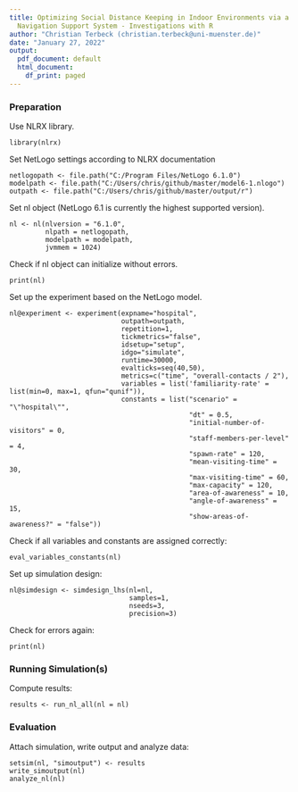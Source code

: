```yaml
---
title: Optimizing Social Distance Keeping in Indoor Environments via a Public Display
  Navigation Support System - Investigations with R
author: "Christian Terbeck (christian.terbeck@uni-muenster.de)"
date: "January 27, 2022"
output:
  pdf_document: default
  html_document:
    df_print: paged
---
```


### Preparation

Use NLRX library.

```
library(nlrx)
```

Set NetLogo settings according to NLRX documentation

```
netlogopath <- file.path("C:/Program Files/NetLogo 6.1.0")
modelpath <- file.path("C:/Users/chris/github/master/model6-1.nlogo")
outpath <- file.path("C:/Users/chris/github/master/output/r")
```

Set nl object (NetLogo 6.1 is currently the highest supported version).

```
nl <- nl(nlversion = "6.1.0",
         nlpath = netlogopath,
         modelpath = modelpath,
         jvmmem = 1024)
```

Check if nl object can initialize without errors.

```
print(nl)
```

Set up the experiment based on the NetLogo model.

```
nl@experiment <- experiment(expname="hospital",
                            outpath=outpath,
                            repetition=1,
                            tickmetrics="false",
                            idsetup="setup",
                            idgo="simulate",
                            runtime=30000,
                            evalticks=seq(40,50),
                            metrics=c("time", "overall-contacts / 2"),
                            variables = list('familiarity-rate' = list(min=0, max=1, qfun="qunif")),
                            constants = list("scenario" = "\"hospital\"",
                                             "dt" = 0.5,
                                             "initial-number-of-visitors" = 0,
                                             "staff-members-per-level" = 4,
                                             "spawn-rate" = 120,
                                             "mean-visiting-time" = 30,
                                             "max-visiting-time" = 60,
                                             "max-capacity" = 120,
                                             "area-of-awareness" = 10,
                                             "angle-of-awareness" = 15,
                                             "show-areas-of-awareness?" = "false"))
```

Check if all variables and constants are assigned correctly:

```
eval_variables_constants(nl)
```

Set up simulation design:

```
nl@simdesign <- simdesign_lhs(nl=nl,
                              samples=1,
                              nseeds=3,
                              precision=3)
```

Check for errors again:

```
print(nl)
```

### Running Simulation(s)

Compute results:

```
results <- run_nl_all(nl = nl)
```

### Evaluation

Attach simulation, write output and analyze data:

```
setsim(nl, "simoutput") <- results
write_simoutput(nl)
analyze_nl(nl)
```